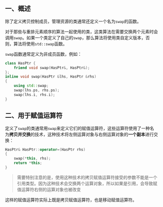 ## 一、概述

除了定义拷贝控制成员，管理资源的类通常还定义一个名为`swap`的函数。

对于那些与重排元素顺序的算法一起使用的类，这类算法在需要交换两个元素时会调用`swap`。如果一个类定义了自己的`swap`，那么算法将使用类自定义版本，否则，算法将使用`std::swap`函数。

`swap`函数通常定义为非成员函数，例如：

```cpp
class HasPtr {
    friend void swap(HasPtr&, HasPtr&);
};
inline void swap(HasPtr &lhs, HasPtr &rhs)
{
    using std::swap;
    swap(lhs.ps, rhs.ps);
    swap(lhs.i, rhs.i);
}
```



## 二、用于赋值运算符

定义了`swap`的类通常用`swap`来定义它们的赋值运算符，这些运算符使用了一种名为**拷贝并交换**的技术，这种技术将左侧运算对象与右侧运算对象的**一个副本**进行交换：

```cpp
HasPtr& HasPtr::operator=(HasPtr rhs)
{
    swap(*this, rhs);
    return *this;
}
```

> 需要特别注意的是，使用这种技术的拷贝赋值运算符接受的参数不能是一个引用类型。因为这种技术会交换两个运算对象，所以如果是引用，会导致赋值运算符右侧的运算对象也被改变

这样的赋值运算符实际上既是拷贝赋值运算符，也是移动赋值运算符。